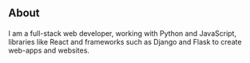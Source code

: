 ## About

#### 
I am a full-stack web developer, working with Python and JavaScript, libraries like React and frameworks such as Django and Flask to create web-apps and websites.